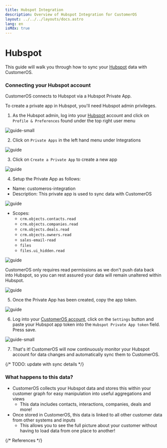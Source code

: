 ```yaml
---
title: Hubspot Integration
description: Overview of Hubspot Integration for CustomerOS
layout: ../../../layouts/docs.astro
lang: en
isMdx: true
---
```



# Hubspot

This guide will walk you through how to sync your [Hubspot][hubspot] data with CustomerOS. 

### Connecting your Hubspot account

CustomerOS connects to Hubspot via a Hubspot Private App.  

<Callout type="warning">
To create a private app in Hubspot, you'll need Hubspot admin privileges. 
</Callout>

1.  As the Hubspot admin, log into your [Hubspot][login] account and click on `Profile & Preferences` found under the top right user menu

![guide-small](/images/integrations/hubspot/hubspot-account.png)

2. Click on `Private Apps` in the left hand menu under Integrations

![guide](/images/integrations/hubspot/hubspot-preferences.png)

3. Click on `Create a Private App` to create a new app

![guide](/images/integrations/hubspot/hubspot-private-apps.png)

4. Setup the Private App as follows:

- Name: customeros-integration
- Description:  This private app is used to sync data with CustomerOS

![guide](/images/integrations/hubspot/hubspot-basic-info.png)

- Scopes:
  - `crm.objects.contacts.read`
  - `crm.objects.companies.read`
  - `crm.objects.deals.read`
  - `crm.objects.owners.read`
  - `sales-email-read`
  - `files`
  - `files.ui_hidden.read`

![guide](/images/integrations/hubspot/hubspot-scopes.png)

<Callout type="info">
CustomerOS only requires read permissions as we don't push data back into Hubspot, so you can rest assured your data will remain unaltered within Hubspot.
</Callout>

![guide](/images/integrations/hubspot/hubspot-approval.png)

5. Once the Private App has been created, copy the app token.

![guide](/images/integrations/hubspot/hubspot-key.png)

6. Log into your [CustomerOS account][customeros], click on the `Settings` button and paste your Hubspot app token into the `Hubspot Private App token` field.  Press save.

![guide-small](/images/integrations/hubspot/customeros-settings.png)

7. That's it! CustomerOS will now continuously monitor your Hubspot account for data changes and automatically sync them to CustomerOS.

{/* TODO: update with sync details */}

### What happens to this data?

- CustomerOS collects your Hubspot data and stores this within your customer graph for easy manipulation into useful aggregations and views
  - This data includes contacts, interactions, companies, deals and more!
- Once stored in CustomerOS, this data is linked to all other customer data from other systems and inputs
  - This allows you to see the full picture about your customer without having to load data from one place to another!

{/* References */}

[hubspot]: https://www.hubspot.com/
[login]: https://app.hubspot.com/login
[customeros]: https://app.customeros.ai/